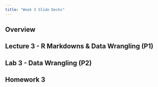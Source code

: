 ```yaml
---
title: "Week 3 Slide Decks"
---
```


## Overview



## Lecture 3 - R Markdowns & Data Wrangling (P1)



## Lab 3 - Data Wrangling (P2)



## Homework 3


